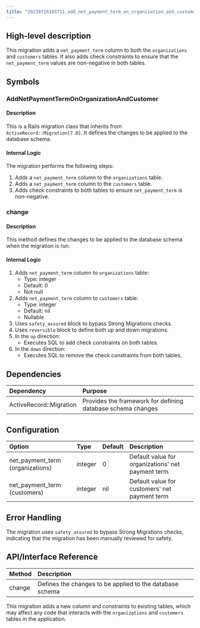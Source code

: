 ```yaml
---
title: "20230726165711_add_net_payment_term_on_organization_and_customer.rb"
---
```


## High-level description
This migration adds a `net_payment_term` column to both the `organizations` and `customers` tables. It also adds check constraints to ensure that the `net_payment_term` values are non-negative in both tables.

## Symbols

### AddNetPaymentTermOnOrganizationAndCustomer
#### Description
This is a Rails migration class that inherits from `ActiveRecord::Migration[7.0]`. It defines the changes to be applied to the database schema.

#### Internal Logic
The migration performs the following steps:
1. Adds a `net_payment_term` column to the `organizations` table.
2. Adds a `net_payment_term` column to the `customers` table.
3. Adds check constraints to both tables to ensure `net_payment_term` is non-negative.

### change
#### Description
This method defines the changes to be applied to the database schema when the migration is run.

#### Internal Logic
1. Adds `net_payment_term` column to `organizations` table:
   - Type: integer
   - Default: 0
   - Not null
2. Adds `net_payment_term` column to `customers` table:
   - Type: integer
   - Default: nil
   - Nullable
3. Uses `safety_assured` block to bypass Strong Migrations checks.
4. Uses `reversible` block to define both up and down migrations.
5. In the `up` direction:
   - Executes SQL to add check constraints on both tables.
6. In the `down` direction:
   - Executes SQL to remove the check constraints from both tables.

## Dependencies
| Dependency | Purpose |
|:-----------|:--------|
| ActiveRecord::Migration | Provides the framework for defining database schema changes |

## Configuration
| Option | Type | Default | Description |
|:-------|:-----|:--------|:------------|
| net_payment_term (organizations) | integer | 0 | Default value for organizations' net payment term |
| net_payment_term (customers) | integer | nil | Default value for customers' net payment term |

## Error Handling
The migration uses `safety_assured` to bypass Strong Migrations checks, indicating that the migration has been manually reviewed for safety.

## API/Interface Reference
| Method | Description |
|:-------|:------------|
| change | Defines the changes to be applied to the database schema |

This migration adds a new column and constraints to existing tables, which may affect any code that interacts with the `organizations` and `customers` tables in the application.
